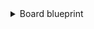 <details>
<summary>Board blueprint</summary>

```json showLineNumbers
{
  "identifier": "board",
  "title": "Board",
  "icon": "AzureDevops",
  "schema": {
    "properties": {
      "link": {
        "title": "Link",
        "type": "string",
        "format": "url",
        "icon": "AzureDevops",
        "description": "Link to the board in Azure DevOps"
      }
    },
    "required": []
  },
  "mirrorProperties": {},
  "calculationProperties": {},
  "aggregationProperties": {},
  "relations": {
    "project": {
      "title": "Project",
      "target": "project",
      "required": true,
      "many": false
    }
  }
}
```
</details>